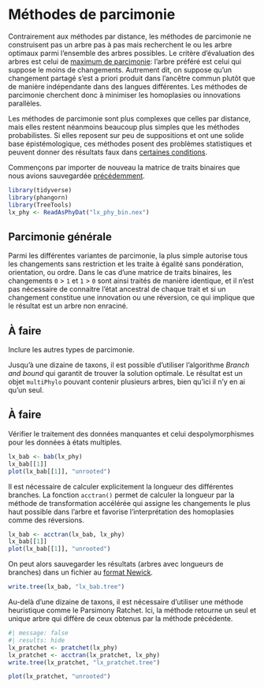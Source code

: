 # Méthodes de parcimonie

Contrairement aux méthodes par distance, les méthodes de parcimonie ne construisent pas un arbre pas à pas mais recherchent le ou les arbre optimaux parmi l'ensemble des arbres possibles. Le critère d'évaluation des arbres est celui de [maximum de parcimonie](https://fr.wikipedia.org/wiki/Maximum_de_parcimonie): l'arbre préféré est celui qui suppose le moins de changements. Autrement dit, on suppose qu'un changement partagé s'est a priori produit dans l'ancêtre commun plutôt que de manière indépendante dans des langues différentes. Les méthodes de parcimonie cherchent donc à minimiser les homoplasies ou innovations parallèles.

Les méthodes de parcimonie sont plus complexes que celles par distance, mais elles restent néanmoins beaucoup plus simples que les méthodes probabilistes. Si elles reposent sur peu de suppositions et ont une solide base épistémologique, ces méthodes posent des problèmes statistiques et peuvent donner des résultats faux dans [certaines conditions](https://fr.wikipedia.org/wiki/Attraction_des_longues_branches).

Commençons par importer de nouveau la matrice de traits binaires que nous avions sauvegardée [précédemment](import.qmd#lst:save).

```r
library(tidyverse)
library(phangorn)
library(TreeTools)
lx_phy <- ReadAsPhyDat("lx_phy_bin.nex")
```

## Parcimonie générale

Parmi les différentes variantes de parcimonie, la plus simple autorise tous les changements sans restriction et les traite à égalité sans pondération, orientation, ou ordre. Dans le cas d'une matrice de traits binaires, les changements `0` > `1` et `1` > `0` sont ainsi traités de manière identique, et il n'est pas nécessaire de connaitre l'état ancestral de chaque trait et si un changement constitue une innovation ou une réversion, ce qui implique que le résultat est un arbre non enraciné.

:::{.column-margin}
::: callout-caution
## À faire
Inclure les autres types de parcimonie.
:::
:::

Jusqu'à une dizaine de taxons, il est possible d'utiliser l'algorithme *Branch and bound* qui garantit de trouver la solution optimale. Le résultat est un objet `multiPhylo` pouvant contenir plusieurs arbres, bien qu'ici il n'y en ai qu'un seul.

:::{.column-margin}
::: callout-caution
## À faire
Vérifier le traitement des données manquantes et celui despolymorphismes pour les données à états multiples.
:::
:::

```r
lx_bab <- bab(lx_phy)
lx_bab[[1]]
plot(lx_bab[[1]], "unrooted")
```

Il est nécessaire de calculer explicitement la longueur des différentes branches. La fonction `acctran()` permet de calculer la longueur par la méthode de transformation accélérée qui assigne les changements le plus haut possible dans l'arbre et favorise l'interprétation des homoplasies comme des réversions.

```r
lx_bab <- acctran(lx_bab, lx_phy)
lx_bab[[1]]
plot(lx_bab[[1]], "unrooted")
```

On peut alors sauvegarder les résultats (arbres avec longueurs de branches) dans un fichier au [format Newick](https://fr.wikipedia.org/wiki/Newick).

```r
write.tree(lx_bab, "lx_bab.tree")
```

Au-delà d'une dizaine de taxons, il est nécessaire d'utiliser une méthode heuristique comme le Parsimony Ratchet. Ici, la méthode retourne un seul et unique arbre qui diffère de ceux obtenus par la méthode précédente.

```r
#| message: false
#| results: hide
lx_pratchet <- pratchet(lx_phy)
lx_pratchet <- acctran(lx_pratchet, lx_phy)
write.tree(lx_pratchet, "lx_pratchet.tree")
```

```r
plot(lx_pratchet, "unrooted")
```
